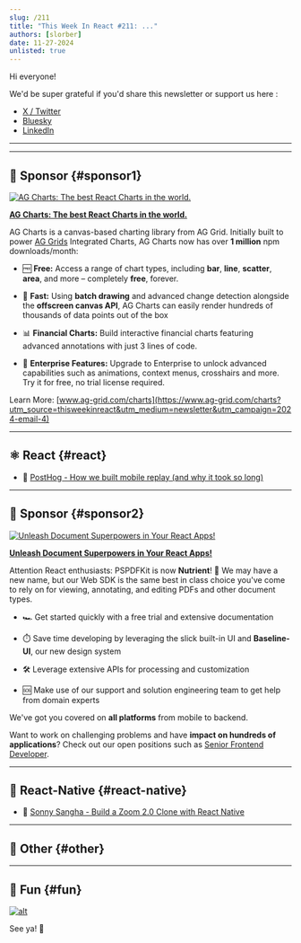 ```yaml
---
slug: /211
title: "This Week In React #211: ..."
authors: [slorber]
date: 11-27-2024
unlisted: true
---
```


Hi everyone!

<Todo />

We'd be super grateful if you'd share this newsletter or support us here :

- [X / Twitter](https://slo.im/last/x)
- [Bluesky](https://slo.im/last/b)
- [LinkedIn](https://slo.im/last/l)

<!-- truncate -->

---


<Support />

---

## 💸 Sponsor {#sponsor1}

[![AG Charts: The best React Charts in the world.](/emails/issues/205/agcharts.jpg)](https://www.ag-grid.com/charts?utm_source=thisweekinreact&utm_medium=newsletter&utm_campaign=2024-email-4)

**[AG Charts: The best React Charts in the world.](https://www.ag-grid.com/charts?utm_source=thisweekinreact&utm_medium=newsletter&utm_campaign=2024-email-4)**

AG Charts is a canvas-based charting library from AG Grid. Initially built to power [AG Grids](https://www.ag-grid.com/react-table?utm_source=thisweekinreact&utm_medium=newsletter&utm_campaign=2024-email-4) Integrated Charts, AG Charts now has over **1 million** npm downloads/month:

*   🆓 **Free:** Access a range of chart types, including **bar**, **line**, **scatter**, **area**, and more – completely **free**, forever.
    
*   🚀 **Fast:** Using **batch drawing** and advanced change detection alongside the **offscreen canvas API**, AG Charts can easily render hundreds of thousands of data points out of the box
    
*   📊 **Financial Charts:** Build interactive financial charts featuring advanced annotations with just 3 lines of code.
    
*   🏢 **Enterprise Features:** Upgrade to Enterprise to unlock advanced capabilities such as animations, context menus, crosshairs and more. Try it for free, no trial license required.
    

Learn More: [www.ag-grid.com/charts](https://www.ag-grid.com/charts?utm_source=thisweekinreact&utm_medium=newsletter&utm_campaign=2024-email-4)

---

## ⚛️ React {#react}

<Todo />

- 💸 [PostHog - How we built mobile replay (and why it took so long)](https://posthog.com/blog/mobile-session-replay?utm_source=twir&utm_campaign=twir)

<SubscribeFormEmbed placement="middle" />

---

## 💸 Sponsor {#sponsor2}

[![Unleash Document Superpowers in Your React Apps!](/emails/issues/209/nutrient.jpg)](https://www.nutrient.io/sdk/web)

**[Unleash Document Superpowers in Your React Apps!](https://www.nutrient.io/sdk/web)**

Attention React enthusiasts: PSPDFKit is now **Nutrient**! 👋 We may have a new name, but our Web SDK is the same best in class choice you've come to rely on for viewing, annotating, and editing PDFs and other document types.

*   🏎️ Get started quickly with a free trial and extensive documentation
    
*   ⏱️ Save time developing by leveraging the slick built-in UI and **Baseline-UI**, our new design system
    
*   🛠️ Leverage extensive APIs for processing and customization
    
*   🆘 Make use of our support and solution engineering team to get help from domain experts
    

We've got you covered on **all platforms** from mobile to backend.

Want to work on challenging problems and have **impact on hundreds of applications**? Check out our open positions such as [Senior Frontend Developer](https://www.nutrient.io/company/careers/web-frontend).

---

## 📱 React-Native {#react-native}

<Todo />

- 💸 [Sonny Sangha - Build a Zoom 2.0 Clone with React Native](https://go.clerk.com/jBpMIuk)

---

## 🔀 Other {#other}

<Todo />

---

## 🤭 Fun {#fun}

<Todo />

[![alt](/emails/issues/122/meme.jpg)](https://twitter.com/TODOTODOTODOTODOTODOTODOTODOTODOTODOTODO)

See ya! 👋
